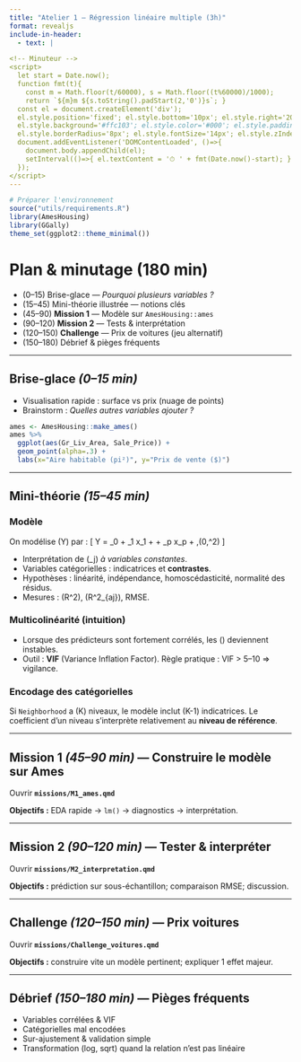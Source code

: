 ```yaml
---
title: "Atelier 1 — Régression linéaire multiple (3h)"
format: revealjs
include-in-header:
  - text: |

<!-- Minuteur -->
<script>
  let start = Date.now();
  function fmt(t){
    const m = Math.floor(t/60000), s = Math.floor((t%60000)/1000);
    return `${m}m ${s.toString().padStart(2,'0')}s`; }
  const el = document.createElement('div');
  el.style.position='fixed'; el.style.bottom='10px'; el.style.right='20px';
  el.style.background='#ffc103'; el.style.color='#000'; el.style.padding='6px 10px';
  el.style.borderRadius='8px'; el.style.fontSize='14px'; el.style.zIndex=9999;
  document.addEventListener('DOMContentLoaded', ()=>{
    document.body.appendChild(el);
    setInterval(()=>{ el.textContent = '⏱ ' + fmt(Date.now()-start); }, 1000);
  });
</script>
---
```


```r
# Préparer l'environnement
source("utils/requirements.R")
library(AmesHousing)
library(GGally)
theme_set(ggplot2::theme_minimal())
```

# Plan & minutage (180 min)

- (0–15) Brise-glace — *Pourquoi plusieurs variables ?*
- (15–45) Mini-théorie illustrée — notions clés
- (45–90) **Mission 1** — Modèle sur `AmesHousing::ames`
- (90–120) **Mission 2** — Tests & interprétation
- (120–150) **Challenge** — Prix de voitures (jeu alternatif)
- (150–180) Débrief & pièges fréquents

---

## Brise-glace *(0–15 min)*

- Visualisation rapide : surface vs prix (nuage de points)
- Brainstorm : *Quelles autres variables ajouter ?*

```r
ames <- AmesHousing::make_ames()
ames %>%
  ggplot(aes(Gr_Liv_Area, Sale_Price)) +
  geom_point(alpha=.3) +
  labs(x="Aire habitable (pi²)", y="Prix de vente ($)")
```

---

## Mini-théorie *(15–45 min)*

### Modèle

On modélise \(Y\in\mathbb{R}\) par :
\[
Y = \beta_0 + \beta_1 x_1 + \cdots + \beta_p x_p + \varepsilon,\quad \varepsilon\sim\mathcal{N}(0,\sigma^2)
\]

- Interprétation de \(\beta_j\) *à variables constantes*.
- Variables catégorielles : indicatrices et **contrastes**.
- Hypothèses : linéarité, indépendance, homoscédasticité, normalité des résidus.
- Mesures : \(R^2\), \(R^2_{aj}\), RMSE.

### Multicolinéarité (intuition)

- Lorsque des prédicteurs sont fortement corrélés, les \(\widehat{\beta}\) deviennent instables.
- Outil : **VIF** (Variance Inflation Factor). Règle pratique : VIF > 5–10 ⇒ vigilance.

### Encodage des catégorielles

Si `Neighborhood` a \(K\) niveaux, le modèle inclut \(K-1\) indicatrices.
Le coefficient d’un niveau s’interprète relativement au **niveau de référence**.

---

## Mission 1 *(45–90 min)* — Construire le modèle sur Ames

Ouvrir **`missions/M1_ames.qmd`**

**Objectifs :** EDA rapide → `lm()` → diagnostics → interprétation.

---

## Mission 2 *(90–120 min)* — Tester & interpréter

Ouvrir **`missions/M2_interpretation.qmd`**

**Objectifs :** prédiction sur sous-échantillon; comparaison RMSE; discussion.

---

## Challenge *(120–150 min)* — Prix voitures

Ouvrir **`missions/Challenge_voitures.qmd`**

**Objectifs :** construire vite un modèle pertinent; expliquer 1 effet majeur.

---

## Débrief *(150–180 min)* — Pièges fréquents

- Variables corrélées & VIF
- Catégorielles mal encodées
- Sur-ajustement & validation simple
- Transformation (log, sqrt) quand la relation n’est pas linéaire